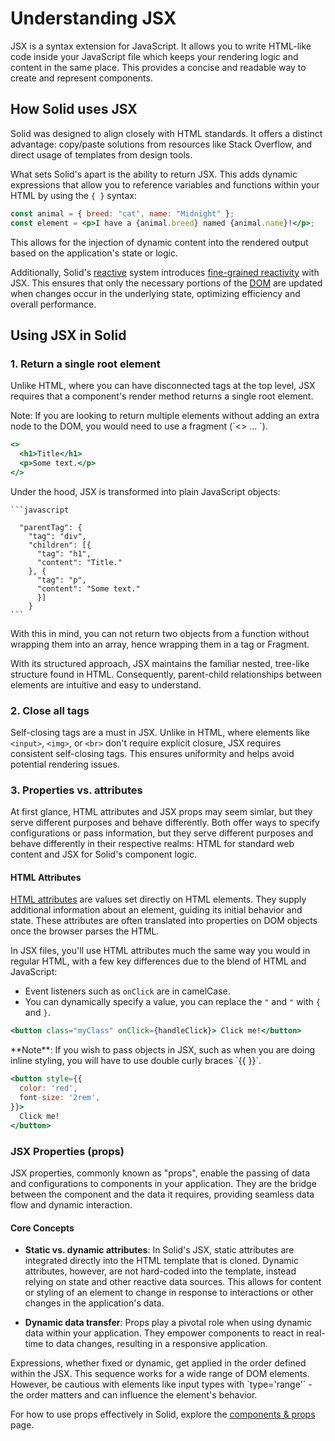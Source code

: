 
# Understanding JSX

JSX is a syntax extension for JavaScript. 
It allows you to write HTML-like code inside your JavaScript file which keeps your rendering logic and content in the same place. 
This provides a concise and readable way to create and represent components.

## How Solid uses JSX

Solid was designed to align closely with HTML standards. 
It offers a distinct advantage: copy/paste solutions from resources like Stack Overflow, and direct usage of templates from design tools.

What sets Solid's apart is the ability to return JSX. 
This adds dynamic expressions that allow you to reference variables and functions within your HTML by using the `{ }` syntax:

```jsx
const animal = { breed: "cat", name: "Midnight" };
const element = <p>I have a {animal.breed} named {animal.name}!</p>;
```

This allows for the injection of dynamic content into the rendered output based on the application's state or logic.

Additionally, Solid's [reactive](/essentials/intro-to-reactivity) system introduces [fine-grained reactivity](/advanced/understanding-fine-grained-reactivity) with JSX.
This ensures that only the necessary portions of the [DOM](https://developer.mozilla.org/en-US/docs/Web/API/Document_Object_Model/Introduction) are updated when changes occur in the underlying state, optimizing efficiency and overall performance.

## Using JSX in Solid

### 1. Return a single root element

Unlike HTML, where you can have disconnected tags at the top level, JSX requires that a component's render method returns a single root element.

<Aside>
Note: If you are looking to return multiple elements without adding an extra node to the DOM, you would need to use a fragment (`<> ... </>`).

```jsx
<>
  <h1>Title</h1>
  <p>Some text.</p>
</>
```
</Aside>

<Aside type="advanced">
  Under the hood, JSX is transformed into plain JavaScript objects:

    ```javascript

      "parentTag": { 
        "tag": "div", 
        "children": [{ 
          "tag": "h1", 
          "content": "Title." 
        }, { 
          "tag": "p", 
          "content": "Some text." 
          }] 
        }
    ```

  With this in mind, you can not return two objects from a function without wrapping them into an array, hence wrapping them in a tag or Fragment.

</Aside>

With its structured approach, JSX maintains the familiar nested, tree-like structure found in HTML. 
Consequently, parent-child relationships between elements are intuitive and easy to understand.

### 2. Close all tags

Self-closing tags are a must in JSX. 
Unlike in HTML, where elements like `<input>`, `<img>`, or `<br>` don't require explicit closure, JSX requires consistent self-closing tags. 
This ensures uniformity and helps avoid potential rendering issues.

### 3.  Properties vs. attributes

At first glance, HTML attributes and JSX props may seem simlar, but they serve different purposes and behave differently.
Both offer ways to specify configurations or pass information, but they serve different purposes and behave differently in their respective realms: HTML for standard web content and JSX for Solid's component logic.

#### HTML Attributes

[HTML attributes](https://developer.mozilla.org/en-US/docs/Web/HTML/Attributes) are values set directly on HTML elements. 
They supply additional information about an element, guiding its initial behavior and state. 
These attributes are often translated into properties on DOM objects once the browser parses the HTML.

In JSX files, you'll use HTML attributes much the same way you would in regular HTML, with a few key differences due to the blend of HTML and JavaScript:

* Event listeners such as `onClick` are in camelCase.
* You can dynamically specify a value, you can replace the `"` and `"` with `{` and `}`.

```jsx
<button class="myClass" onClick={handleClick}> Click me!</button>
```

<Aside>
  **Note**: If you wish to pass objects in JSX, such as when you are doing inline styling, you will have to use double curly braces `{{ }}`.

  ```jsx
  <button style={{
    color: 'red',
    font-size: '2rem',
  }}>
    Click me!
  </button>
  ```
</Aside>

### JSX Properties (props)

JSX properties, commonly known as "props", enable the passing of data and configurations to components in your application.
They are the bridge between the component and the data it requires, providing seamless data flow and dynamic interaction.

#### Core Concepts

* **Static vs. dynamic attributes**: 
In Solid's JSX, static attributes are integrated directly into the HTML template that is cloned. 
Dynamic attributes, however, are not hard-coded into the template, instead relying on state and other reactive data sources. 
This allows for content or styling of an element to change in response to interactions or other changes in the application's data.

* **Dynamic data transfer**: 
Props play a pivotal role when using dynamic data within your application. 
They empower components to react in real-time to data changes, resulting in a responsive application.

<Aside>
  Expressions, whether fixed or dynamic, get applied in the order defined within the JSX. 
  This sequence works for a wide range of DOM elements.
  However, be cautious with elements like input types with `type='range'` - the order matters and can influence the element's behavior.
</Aside>

For how to use props effectively in Solid, explore the [components & props](/essentials/components-and-props) page.